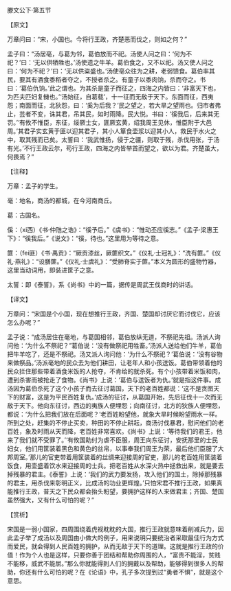 

滕文公下·第五节

【原文】

万章问曰：“宋，小国也。今将行王政，齐楚恶而伐之，则如之何？”

孟子曰：“汤居亳，与葛为邻，葛伯放而不祀。汤使人问之曰：‘何为不祀？’曰：‘无以供牺牲也。’汤使遗之牛羊。葛伯食之，又不以祀。汤又使人问之曰：‘何为不祀？’曰：‘无以供粢盛也。’汤使亳众往为之耕，老弱馈食。葛伯率其民，要其有酒食黍稻者夺之，不授者杀之。有童子以黍肉饷，杀而夺之。书曰：‘葛伯仇饷。’此之谓也。为其杀是童子而征之，四海之内皆曰：‘非富天下也，为匹夫匹妇复雠也。’‘汤始征，自葛载’，十一征而无敌于天下。东面而征，西夷怨；南面而征，北狄怨，曰：‘奚为后我？’民之望之，若大旱之望雨也。归市者弗止，芸者不变，诛其君，吊其民，如时雨降。民大悦。书曰：‘徯我后，后来其无罚。’‘有攸不惟臣，东征，绥厥士女，匪厥玄黄，绍我周王见休，惟臣附于大邑周。’其君子实玄黄于匪以迎其君子，其小人箪食壶浆以迎其小人，救民于水火之中，取其残而已矣。太誓曰：‘我武惟扬，侵于之疆，则取于残，杀伐用张，于汤有光。’不行王政云尔，苟行王政，四海之内皆举首而望之，欲以为君。齐楚虽大，何畏焉？”

【注释】

万章：孟子的学生。

毫：地名，商汤的都城，在今河南商丘。

葛：古国名。

傒：（xi西）《书·仲虺之诰》：“徯予后。”《虞书》：“惟动丕应徯志。”《孟子·梁惠王下》：“徯我后。”《说文》：“徯，待也。”这里用为等待之意。

篚：（fei匪）《书·禹贡》：“厥贡漆丝，厥篚织文。”《仪礼·士冠礼》：“洗有篚。”《仪礼·燕礼》：“设膳篚。”《仪礼·士虞礼》：“受肺脊实于篚。”本义为圆形的盛物竹器，这里当动词用，即装进筐子之意。

太誓：即《泰誓》，系《尚书》中的一篇，据传是周武王伐商时的讲话。

【译文】

万章问：“宋国是个小国，现在想推行王政，齐国、楚国却讨厌它而讨伐它，应该怎么办呢？”

孟子说：“成汤居住在毫地，与葛国相邻，葛伯放纵无道，不祭祀先祖。汤派人询问他：‘为什么不祭祀？”葛伯说：‘没有做祭祀用牲畜。’汤派人送给他们牛羊，葛伯把牛羊吃了，还是不祭祀。汤又派人询问他：‘为什么不祭祀？’葛伯说：‘没有谷物来做祭品。’汤派毫地的民众去为他们耕田，让老年人和小孩送饭。葛伯带领着他的民众拦住那些带着酒食米饭的人抢夺，不肯给的就杀死。有个小孩带着米饭和肉，遭到杀害而被抢走了食物。《尚书》上说：‘葛伯与送饭者为仇。’就是指这件事。成汤因为葛伯杀死了这个小孩子而去征讨葛国，天下的老百姓都说：‘这不是贪图天下的财富，这是为平民百姓复仇。’成汤的征讨，从葛国开始，先后征伐十一次而无敌于天下。他向东征讨，西边的夷族人便埋怨；向南征讨，北方的狄族人便埋怨，都说：‘为什么把我们放在后面呢？’老百姓盼望他，就象大旱时候盼望雨水一样。所到之处，赶集的不停止买卖，种田的不停止耕耘，商汤讨伐暴君，慰问他们的老百姓，象及时雨从天而降，老百姓非常喜欢。《尚书》上说：‘等待我们的君王，他来了我们就不受罪了。’‘有攸国助纣为虐不臣服，周王向东征讨，安抚那里的士民妇女，他们用筐装着黑色和黄色的丝帛，以事奉我们周王为荣，最后他们臣服了大邦周室。’那儿的官吏带着用筐装着的丝绸来迎接周的官吏，那儿的老百姓用筐装着饭食，用壶盛着饮水来迎接周的士兵。把老百姓从水深火热中拯救出来，就是要去掉残暴的君主。《泰誓》上说：‘我们的武力要发扬，攻入他们的国土，除掉那残暴的君主，用杀伐来彰明正义，比成汤的功业更辉煌。’只怕宋君不推行王政，如果真能推行王政，普天之下民众都会抬头盼望，要拥护这样的人来做君主；齐国、楚国虽然强大，又有什么可怕的呢？”

【赏析】

宋国是一弱小国家，四周围绕着虎视眈眈的大国，推行王政就意味着削减兵力，因此孟子举了成汤以及周国由小做大的例子，用来说明只要统治者采取最佳行为方式而爱民，就会得到人民百姓的拥护，从而无敌于天下的道理。这就是推行王政的价值！作为个人也是这样，只要你善于团结和帮助你周围的人，“富贵不能淫，贫贱不能移，威武不能屈。”那么你就能得到人们的拥戴以及帮助，能够得到很多人的帮助，你还有什么可怕的呢？在《论语》中，孔子多次提到过“勇者不惧”，就是这个意思。

